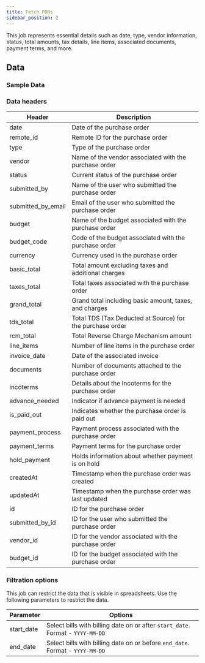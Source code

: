 ```yaml
---
title: Fetch PORs
sidebar_position: 2
---
```


This job represents essential details such as date, type, vendor information, status, total amounts, tax details, line items, associated documents, payment terms, and more. 

<AddJob
  template="gsheet_simplepor_db_pors"
/>

## Data

### Sample Data

<Gsheet
  src="https://docs.google.com/spreadsheets/d/14xpjjn0KR9oWi4zoM7JEfvAuiwR5ybX_0dVTZxmmwRI/edit#gid=39756839"
/>


### Data headers

| Header            | Description                                             |
|-------------------|---------------------------------------------------------|
| date              | Date of the purchase order |
| remote_id         | Remote ID for the purchase order                |
| type              | Type of the purchase order                               |
| vendor            | Name of the vendor associated with the purchase order    |
| status            | Current status of the purchase order                     |
| submitted_by      | Name of the user who submitted the purchase order        |
| submitted_by_email| Email of the user who submitted the purchase order       |
| budget            | Name of the budget associated with the purchase order    |
| budget_code       | Code of the budget associated with the purchase order    |
| currency          | Currency used in the purchase order                       |
| basic_total       | Total amount excluding taxes and additional charges      |
| taxes_total       | Total taxes associated with the purchase order            |
| grand_total       | Grand total including basic amount, taxes, and charges   |
| tds_total         | Total TDS (Tax Deducted at Source) for the purchase order |
| rcm_total         | Total Reverse Charge Mechanism amount                     |
| line_items        | Number of line items in the purchase order                |
| invoice_date      | Date of the associated invoice |
| documents         | Number of documents attached to the purchase order       |
| incoterms         | Details about the Incoterms for the purchase order        |
| advance_needed    | Indicator if advance payment is needed                   |
| is_paid_out       | Indicates whether the purchase order is paid out         |
| payment_process   | Payment process associated with the purchase order       |
| payment_terms     | Payment terms for the purchase order                      |
| hold_payment      | Holds information about whether payment is on hold        |
| createdAt         | Timestamp when the purchase order was created             |
| updatedAt         | Timestamp when the purchase order was last updated        |
| id                | ID for the purchase order                  |
| submitted_by_id   | ID for the user who submitted the purchase order |
| vendor_id         | ID for the vendor associated with the purchase order |
| budget_id         | ID for the budget associated with the purchase order |




### Filtration options

This job can restrict the data that is visible in spreadsheets. Use the following parameters to restrict the data.

| Parameter | Options |
|----|----|
| start_date | Select bills with billing date on or after `start_date`. Format - `YYYY-MM-DD` |
| end_date | Select bills with billing date on or before `end_date`. Format - `YYYY-MM-DD` |

<!---
## Others

### Similar jobs

Similar sort of data can be achieved by using get accounting transaction job and filtering it by invoice type. 

### Reports that use this job

Here are some of the report templates that use this job: 
-->